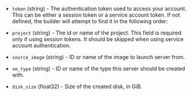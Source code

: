 <!-- Code generated from the comments of the Config struct in builder/hyperone/config.go; DO NOT EDIT MANUALLY -->

- `token` (string) - The authentication token used to access your account.
  This can be either a session token or a service account token.
  If not defined, the builder will attempt to find it in the following order:

- `project` (string) - The id or name of the project. This field is required
  only if using session tokens. It should be skipped when using service
  account authentication.

- `source_image` (string) - ID or name of the image to launch server from.

- `vm_type` (string) - ID or name of the type this server should be created with.

- `disk_size` (float32) - Size of the created disk, in GiB.
